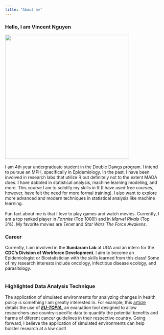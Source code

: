 ```yaml
---
title: "About me"
---
```


### Hello, I am Vincent Nguyen

![](images/madapfp.jpg){width="405"}\
\
I am 4th year undergraduate student in the Double Dawgs program. I intend to pursue an MPH, specifically in Epidemiology. In the past, I have been involved in research labs that utilize R but definitely not to the extent MADA does. I have dabbled in statistical analysis, machine learning modeling, and more. This course I am to solidify my skills in R (I have used free courses, however, have felt the need for more formal training). I also want to explore more advanced and modern techniques in statistical analysis like machine learning.\
\
Fun fact about me is that I love to play games and watch movies. Currently, I am a top ranked player in *Fortnite* (Top 1000!) and in *Marvel Rivals* (Top 3%). My favorite movies are *Tenet* and *Star Wars The Force Awakens*.

### Career

Currently, I am involved in the **Sundaram Lab** at UGA and an intern for the **CDC's Division of Workforce Development**. I aim to become an Epidemiologist or Biostatistician with the skills learned from this class! Some of my research interests include oncology, infectious disease ecology, and parasitology.\
\

### Highlighted Data Analysis Technique

The application of simulated environments for analyzing changes in health policy is something I am greatly interested in. For example, this [article](https://pmc.ncbi.nlm.nih.gov/articles/PMC8122113/) details the use of [***EU-TOPIA***](https://eu-topia.org/), an evaluation tool designed to allow researchers use country-specific data to quantify the potential benefits and harms of diferent cancer guidelines in their respective country. Going forward, I believe the application of simulated environments can help bolster research at a low cost!

